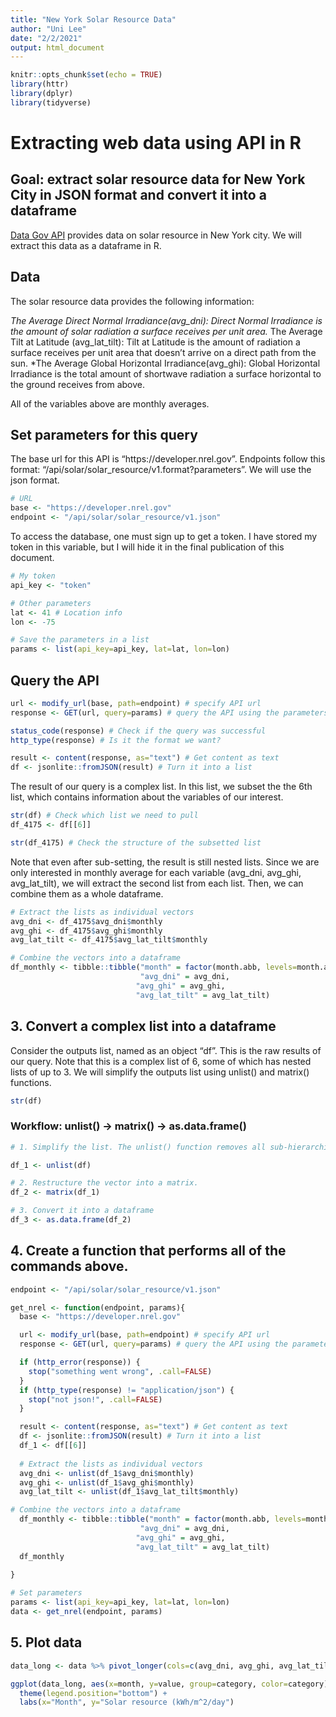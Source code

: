 ```yaml
---
title: "New York Solar Resource Data"
author: "Uni Lee"
date: "2/2/2021"
output: html_document
---
```


```r
knitr::opts_chunk$set(echo = TRUE)
library(httr)
library(dplyr)
library(tidyverse)
```

# Extracting web data using API in R

## Goal: extract solar resource data for New York City in JSON format and convert it into a dataframe

[Data Gov API](https://developer.nrel.gov/docs/solar/solar-resource-v1/) provides data on solar resource in New York city. We will extract this data as a dataframe in R. 

## Data

The solar resource data provides the following information:

*The Average Direct Normal Irradiance(avg_dni): Direct Normal Irradiance is the amount of solar radiation a surface receives per unit area.
*The Average Tilt at Latitude (avg_lat_tilt): Tilt at Latitude is the amount of radiation a surface receives per unit area that doesn't arrive on a direct path from the sun.
*The Average Global Horizontal Irradiance(avg_ghi): Global Horizontal Irradiance is the total amount of shortwave radiation a surface horizontal to the ground receives from above.

All of the variables above are monthly averages.

## Set parameters for this query

The base url for this API is "https://developer.nrel.gov". Endpoints follow this format: "/api/solar/solar_resource/v1.format?parameters". We will use the json format.

```r
# URL
base <- "https://developer.nrel.gov"
endpoint <- "/api/solar/solar_resource/v1.json"
```

To access the database, one must sign up to get a token. I have stored my token in this variable, but I will hide it in the final publication of this document. 

```r
# My token
api_key <- "token"

# Other parameters
lat <- 41 # Location info
lon <- -75 

# Save the parameters in a list
params <- list(api_key=api_key, lat=lat, lon=lon)
```

## Query the API

```r
url <- modify_url(base, path=endpoint) # specify API url
response <- GET(url, query=params) # query the API using the parameters 

status_code(response) # Check if the query was successful
http_type(response) # Is it the format we want? 

result <- content(response, as="text") # Get content as text
df <- jsonlite::fromJSON(result) # Turn it into a list
```

The result of our query is a complex list. In this list, we subset the the 6th list, which contains information about the variables of our interest.

```r
str(df) # Check which list we need to pull
df_4175 <- df[[6]] 

str(df_4175) # Check the structure of the subsetted list
```

Note that even after sub-setting, the result is still nested lists. Since we are only interested in monthly average for each variable (avg_dni, avg_ghi, avg_lat_tilt), we will extract the second list from each list. Then, we can combine them as a whole dataframe. 

```r
# Extract the lists as individual vectors
avg_dni <- df_4175$avg_dni$monthly
avg_ghi <- df_4175$avg_ghi$monthly
avg_lat_tilt <- df_4175$avg_lat_tilt$monthly

# Combine the vectors into a dataframe
df_monthly <- tibble::tibble("month" = factor(month.abb, levels=month.abb),
                             "avg_dni" = avg_dni,
                            "avg_ghi" = avg_ghi,
                            "avg_lat_tilt" = avg_lat_tilt)

```

## 3. Convert a complex list into a dataframe

Consider the outputs list, named as an object "df". This is the raw results of our query. Note that this is a complex list of 6, some of which has nested lists of up to 3. We will simplify the outputs list using unlist() and matrix() functions. 

```r
str(df)
```
### Workflow: unlist() -> matrix() -> as.data.frame() 

```r
# 1. Simplify the list. The unlist() function removes all sub-hierarchies from the list and returns a simple vector.

df_1 <- unlist(df)

# 2. Restructure the vector into a matrix.
df_2 <- matrix(df_1)

# 3. Convert it into a dataframe
df_3 <- as.data.frame(df_2)

```

## 4. Create a function that performs all of the commands above. 

```r

endpoint <- "/api/solar/solar_resource/v1.json"

get_nrel <- function(endpoint, params){
  base <- "https://developer.nrel.gov"

  url <- modify_url(base, path=endpoint) # specify API url
  response <- GET(url, query=params) # query the API using the parameters 

  if (http_error(response)) {
    stop("something went wrong", .call=FALSE)
  }
  if (http_type(response) != "application/json") {
    stop("not json!", .call=FALSE)
  }

  result <- content(response, as="text") # Get content as text
  df <- jsonlite::fromJSON(result) # Turn it into a list
  df_1 <- df[[6]]
  
  # Extract the lists as individual vectors
  avg_dni <- unlist(df_1$avg_dni$monthly)
  avg_ghi <- unlist(df_1$avg_ghi$monthly)
  avg_lat_tilt <- unlist(df_1$avg_lat_tilt$monthly)

# Combine the vectors into a dataframe
  df_monthly <- tibble::tibble("month" = factor(month.abb, levels=month.abb),
                             "avg_dni" = avg_dni,
                            "avg_ghi" = avg_ghi,
                            "avg_lat_tilt" = avg_lat_tilt)
  df_monthly
  
}

# Set parameters
params <- list(api_key=api_key, lat=lat, lon=lon)
data <- get_nrel(endpoint, params)
```


## 5. Plot data 

```r
data_long <- data %>% pivot_longer(cols=c(avg_dni, avg_ghi, avg_lat_tilt), names_to = "category", values_to="value")

ggplot(data_long, aes(x=month, y=value, group=category, color=category)) + geom_line() + geom_point() + theme_bw() + 
  theme(legend.position="bottom") + 
  labs(x="Month", y="Solar resource (kWh/m^2/day")

```


